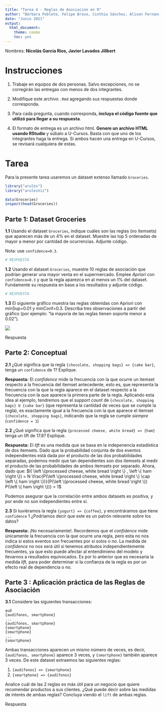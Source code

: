 ```yaml
---
title: "Tarea 4 - Reglas de Asociación en R"
author: "Bárbara Poblete, Felipe Bravo, Cinthia Sánchez, Alison Fernandez, Aymé Arango, Hernán Sarmiento e Ignacio Meza"
date: "Junio 2021"
output: 
  html_document: 
    theme: cosmo
    toc: yes
---
```


Nombres: **Nicolás Garcia Ríos, Javier Lavados Jillbert** 

# Instrucciones

1. Trabaje en equipos de dos personas. Salvo excepciones, no se corregirán las entregas con menos de dos integrantes.

2. Modifique este archivo `.Rmd` agregando sus respuestas donde corresponda.

3. Para cada pregunta, cuando corresponda, **incluya el código fuente que utilizó para llegar a su respuesta**.

4. El formato de entrega es un archivo html. **Genere un archivo HTML usando RStudio** y súbalo a U-Cursos.
   Basta con que uno de los integrantes haga la entrega. Si ambos hacen una entrega en U-Cursos, se revisará cualquiera de estas.


# Tarea

Para la presente tarea usaremos un dataset extenso llamado `Groceries`. 

```r
library("arules")
library("arulesViz")

data(Groceries)
inspect(head(Groceries))
```

## Parte 1: Dataset Groceries

**1.1** Usando el dataset `Groceries`, indique cuáles son las reglas (no itemsets) que aparecen más de un 4% en el dataset. Muestre las top 5 ordenadas de mayor a menor por cantidad de ocurrencias. Adjunte código. 

Nota: use `confidence=0.3`.

```r
# RESPUESTA

```

**1.2** Usando el dataset `Groceries`, muestre 10 reglas de asociación que podrían generar una mayor venta en el supermercado. Emplee *Apriori* con `confidence=0.3` y que la regla aparezca en al menos un 1% del dataset. Fundamente su respuesta en base a los resultados y adjunte código. 

```r
# RESPUESTA

```

**1.3** El siguiente gráfico muestra las reglas obtenidas con Apriori con minSup=0.01 y minConf=0.3. Describa tres observaciones a partir del gráfico (por ejemplo: "la mayoría de las reglas tienen soporte menor a 0.02").

![](https://users.dcc.uchile.cl/~mquezada/cursos/cc5206/scatter_groceries.png)


Respuesta


## Parte 2: Conceptual

**2.1** ¿Qué significa que la regla `{chocolate, shopping bags} => {cake bar}`, tenga un `confidence` de $1$? Explique. 

**Respuesta:** El *confidence* mide la frecuencia con la que ocurre un itemset respecto a la frecuencia del itemset antecedente, esto es, 
que representa la frecuencia con la que la regla aparece en el dataset respecto a la frecuencia con la que aparece la primera parte de la regla. Aplicando esta idea al ejemplo, tendremos que el *support count* de `{chocolate, shopping bags} U {cake bar}` (que representa la cantidad de veces que se cumple la regla), es exactamente igual a la frecuencia con la que aparece el itemset `{chocolate, shopping bags}`, indicando que la regla se cumple *siempre* (`confidence = 1`)

**2.2** ¿Qué significa que la regla `{processed cheese, white bread} => {ham} ` tenga un lift de $17.8$? Explique. 

**Respuesta:** El *lift* es una medida que se basa en la indepenencia estadística de dos itemsets. Dado que la probabilidad conjunta de dos eventos independientes está dada por el producto de las dos probabilidades separadas, podemos medir que tan dependientes son dos itemsets al medir el producto de las probabilidades de ambos itemsets por separado. Ahora, dado que:
$I( \left \{processed cheese, white bread \right \} , \left \{ ham \right \}) = N \frac{P(\left \{processed cheese, white bread \right \} \cap \left \{ ham \right \})}{P(\left \{processed cheese, white bread \right \}) P(\left \{ ham \right \})} > 1$

Podemos asegurar que la correlación entre ambos datasets es positiva, y por ende no son independientes entre sí. 

**2.3** Si tuviéramos la regla `{yogurt} => {coffee}`, y encontráramos que tiene `confidence` $1$ ¿Podríamos decir que este es un patrón relevante sobre los datos?

**Respuesta:** ¡No necesariamente!. Recordemos que el *confidence* mide únicamente la frecuencia con la que ocurre una regla, pero esta no nos indica si estos eventos son frecuentes por sí solos o no. La medida de *confidence* no nos será útil si tenemos atributos independientemente frecuentes, ya que esto puede afectar al entendimieno del modelo y llevarnos a resultados equivocados. Es por lo anterior que es necesaria la medida *lift*, para poder determinar si la confianza de la regla es por un efecto real de dependencia o no.


## Parte 3 : Aplicación práctica de las Reglas de Asociación

**3.1** Considere las siguientes transacciones:
```
{audífonos, smartphone}
{audífonos, smartphone}
...
{audífonos, smartphone}
{smartphone}
{smartphone}
...
{smartphone}
```
Ambas transacciones aparecen un mismo número de veces, es decir, `{audífonos, smartphone}` aparece 3 veces, y `{smartphone}` también aparece 3 veces. De este dataset extraemos las siguientes reglas:

1. `{audífonos} => {smartphone}`
2. `{smartphone} => {audífonos}`

Analice cuál de las 2 reglas es más útil para un negocio que quiere recomendar productos a sus clientes. ¿Qué puede decir sobre las medidas de interés de ambas reglas? Concluya viendo el `lift` de ambas reglas.

Respuesta
